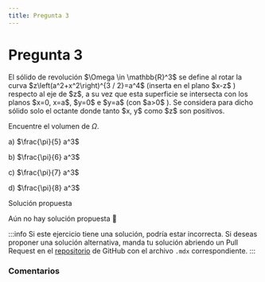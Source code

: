 ```yaml
---
title: Pregunta 3
---
```



# Pregunta 3

<div className="exercise">
El sólido de revolución $\Omega \in \mathbb{R}^3$ se define al rotar la curva $z\left(a^2+x^2\right)^{3 / 2}=a^4$ (inserta en el plano $x-z$ ) respecto al eje de $z$, a su vez que esta superficie se intersecta con los planos $x=0, x=a$, $y=0$ e $y=a$ (con $a>0$ ). Se considera para dicho sólido solo el octante donde tanto $x, y$ como $z$ son positivos.

Encuentre el volumen de $\Omega$.

a) $\frac{\pi}{5} a^3$

b) $\frac{\pi}{6} a^3$

c) $\frac{\pi}{7} a^3$

d) $\frac{\pi}{8} a^3$
</div>

<MDXDetails>
<summary>Solución propuesta</summary>

Aún no hay solución propuesta 🥲

:::info
Si este ejercicio tiene una solución, podría estar incorrecta. Si deseas proponer una solución alternativa, manda tu solución abriendo
un Pull Request en el [repositorio](https://github.com/crow-rojas/apuntes-fundamentals/pulls) de GitHub con el archivo
`.mdx` correspondiente.
:::

</MDXDetails>

### Comentarios

<Disqus
  url="https://crow-rojas.github.io/apuntes-fundamentals/docs/mathematics/calculus-1-2-3/exercises/2018-2/p03"
  identifier="docs/mathematics/calculus-1-2-3/exercises/2018-2/p03"
  title="2018-2 Cálculo I, II y III - Pregunta 03"
/>
